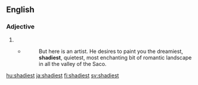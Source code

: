 ==English==

===Adjective===
{{head|en|adjective superlative form}}

# {{en-superlative of|shady}}
#* {{RQ:Melville Moby-Dick|1}}
#*: But here is an artist. He desires to paint you the dreamiest, '''shadiest''', quietest, most enchanting bit of romantic landscape in all the valley of the Saco.

[[hu:shadiest]]
[[ja:shadiest]]
[[fi:shadiest]]
[[sv:shadiest]]
